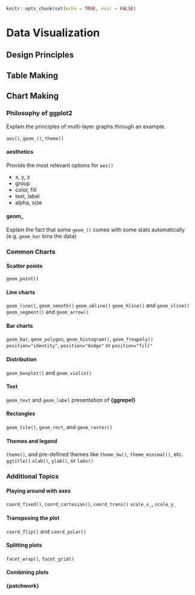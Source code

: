 ```r
knitr::opts_chunk$set(echo = TRUE, eval = FALSE)
```
# Data Visualization {#data-viz}

## Design Principles

## Table Making

## Chart Making

### Philosophy of ggplot2

Explain the principles of multi-layer graphs through an example.

`aes()`, `geom_()`, `theme()`

#### aesthetics

Provide the most relevant options for `aes()`

- x, y, z
- group
- color, fill
- text, label
- alpha, size

#### geom_

Explain the fact that some `geom_()` comes with some stats automatically (e.g. `geom_bar` bins the data)

### Common Charts

#### Scatter points

`geom_point()`

#### Line charts

`geom_line()`, `geom_smooth()`
`geom_abline()`
`geom_hline()` and `geom_vline()`
`geom_segment()` and `geom_arrow()`

#### Bar charts

`geom_bar`, `geom_polygon`, `geom_histogram()`, `geom_freqpoly()`
`position="identity"`, `position="dodge"` or `position="fill"`

#### Distribution

`geom_boxplot()` and `geom_violin()`

#### Text

`geom_text` and `geom_label`
presentation of **{ggrepel}**

#### Rectangles

`geom_tile()`, `geom_rect`, and `geom_raster()`

#### Themes and legend

`theme()`, and pre-defined themes like `theme_bw()`, `theme_minimal()`, etc.
`ggtitle()`
`xlab()`, `ylab()`, or `labs()`

### Additional Topics

#### Playing around with axes

`coord_fixed()`, `coord_cartesian()`, `coord_trans()`
`scale_x_`, `scale_y_`

#### Transposing the plot

`coord_flip()` and `coord_polar()`

#### Splitting plots

`facet_wrap()`, `facet_grid()`

#### Combining plots

**{patchwork}**


